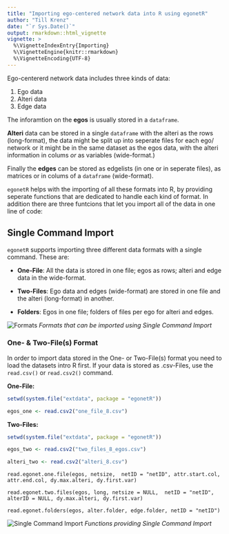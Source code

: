 ```yaml
---
title: "Importing ego-centered network data into R using egonetR"
author: "Till Krenz"
date: "`r Sys.Date()`"
output: rmarkdown::html_vignette
vignette: >
  %\VignetteIndexEntry{Importing}
  %\VignetteEngine{knitr::rmarkdown}
  %\VignetteEncoding{UTF-8}
---
```

Ego-centererd network data includes three kinds of data:

1. Ego data
2. Alteri data
3. Edge data

The inforamtion on the **egos** is usually stored in a `dataframe`.

**Alteri** data can be stored in a 
single `dataframe` with the alteri as the rows (long-format), the data might be 
split up into seperate files for each ego/ network or it might be in the same 
dataset as the egos data, with the alteri information in colums _or_ as 
variables (wide-format.)

Finally the **edges** can be stored as edgelists (in one or in seperate files), as
matrices or in colums of a `dataframe` (wide-format).

`egonetR` helps with the importing of all these formats into R, by 
providing seperate functions that are dedicated to handle each kind of format.
In addition there are three funtcions that let you import all of the data in one
line of code:

## Single Command Import
`egonetR` supports importing three different data formats with a single command.
These are:

- **One-File**: All the data is stored in one file; egos as rows; alteri and edge data
in the wide-format.

- **Two-Files**: Ego data and edges (wide-format) are stored in one file and the
alteri (long-format) in another.

- **Folders**: Egos in one file; folders of files per ego for alteri and edges.

![Formats](02-formats.png)
*Formats that can be imported using Single Command Import*

### One- & Two-File(s) Format

In order to import data stored in the One- or Two-File(s) format you need to 
load the datasets intro R first. If your data is stored as .csv-Files, use the
`read.csv()` or `read.csv2()` command.

**One-File:**


```r
setwd(system.file("extdata", package = "egonetR"))

egos_one <- read.csv2("one_file_8.csv")
```
    

**Two-Files:**
```r
setwd(system.file("extdata", package = "egonetR"))

egos_two <- read.csv2("two_files_8_egos.csv")

alteri_two <- read.csv2("alteri_8.csv")
```

    

    read.egonet.one.file(egos, netsize,  netID = "netID", attr.start.col, attr.end.col, dy.max.alteri, dy.first.var)
    
    read.egonet.two.files(egos, long, netsize = NULL,  netID = "netID", alterID = NULL, dy.max.alteri, dy.first.var)

    read.egonet.folders(egos, alter.folder, edge.folder, netID = "netID")

![Single Command Import](01-import easy_small.png)
*Functions providing Single Command Import*